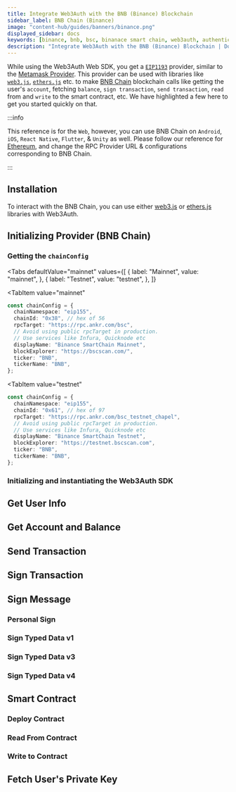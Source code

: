 ```yaml
---
title: Integrate Web3Auth with the BNB (Binance) Blockchain
sidebar_label: BNB Chain (Binance)
image: "content-hub/guides/banners/binance.png"
displayed_sidebar: docs
keywords: [binance, bnb, bsc, binanace smart chain, web3auth, authentication, blockchain]
description: "Integrate Web3Auth with the BNB (Binance) Blockchain | Documentation - Web3Auth"
---
```



While using the Web3Auth Web SDK, you get a [`EIP1193`](https://eips.ethereum.org/EIPS/eip-1193) provider, similar to the
[Metamask Provider](https://docs.metamask.io/guide/ethereum-provider.html). This provider can be used with libraries like
[`web3.js`](https://web3js.readthedocs.io/en/v1.2.8/getting-started.html), [`ethers.js`](https://docs.ethers.io/v5/getting-started/) etc. to make
[BNB Chain](https://www.bnbchain.org/) blockchain calls like getting the user's `account`, fetching `balance`, `sign transaction`, `send transaction`,
`read` from and `write` to the smart contract, etc. We have highlighted a few here to get you started quickly on that.

:::info

This reference is for the `Web`, however, you can use BNB Chain on `Android`, `iOS`, `React Native`, `Flutter`, & `Unity` as well. Please follow our
reference for [Ethereum](/connect-blockchain/ethereum/), and change the RPC Provider URL & configurations corresponding to BNB Chain.

:::

## Installation

To interact with the BNB Chain, you can use either [web3.js](https://web3js.readthedocs.io/en/v1.2.8/getting-started.html) or
[ethers.js](https://docs.ethers.io/v5/getting-started/) libraries with Web3Auth.

<InstallationSnippet />

## Initializing Provider (BNB Chain)

### Getting the `chainConfig`

<Tabs
 defaultValue="mainnet"
  values={[
    { label: "Mainnet", value: "mainnet", },
    { label: "Testnet", value: "testnet", },
  ]}
>
<TabItem
  value="mainnet"
>

```typescript
const chainConfig = {
  chainNamespace: "eip155",
  chainId: "0x38", // hex of 56
  rpcTarget: "https://rpc.ankr.com/bsc",
  // Avoid using public rpcTarget in production.
  // Use services like Infura, Quicknode etc
  displayName: "Binance SmartChain Mainnet",
  blockExplorer: "https://bscscan.com/",
  ticker: "BNB",
  tickerName: "BNB",
};
```

</TabItem>

<TabItem
  value="testnet"
>

```typescript
const chainConfig = {
  chainNamespace: "eip155",
  chainId: "0x61", // hex of 97
  rpcTarget: "https://rpc.ankr.com/bsc_testnet_chapel",
  // Avoid using public rpcTarget in production.
  // Use services like Infura, Quicknode etc
  displayName: "Binance SmartChain Testnet",
  blockExplorer: "https://testnet.bscscan.com",
  ticker: "BNB",
  tickerName: "BNB",
};
```

</TabItem>
</Tabs>

### Initializing and instantiating the Web3Auth SDK

<InitializeWeb3Auth />

## Get User Info

<GetUserInfoSnippet />

## Get Account and Balance

<GetAccountAndBalanceSnippet />

## Send Transaction

<SendTransactionSnippet />

## Sign Transaction

<SignTransactionSnippet />

## Sign Message

### Personal Sign

<SignPersonalMessageSnippet />

### Sign Typed Data v1

<SignTypedDataV1Snippet />

### Sign Typed Data v3

<SignTypedDataV3Snippet />

### Sign Typed Data v4

<SignTypedDataV4Snippet />

## Smart Contract

<SmartContractSoliditySnippet />

### Deploy Contract

<DeployContractSolidityDeploySnippet />

### Read From Contract

<DeployContractSolidityReadSnippet />

### Write to Contract

<DeployContractSolidityWriteSnippet />

## Fetch User's Private Key

<FetchUserPrivateKeySnippet />
